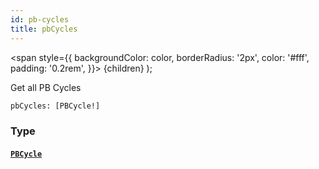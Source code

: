 ```yaml
---
id: pb-cycles
title: pbCycles
---
```


<span
style={{
      backgroundColor: color,
      borderRadius: '2px',
      color: '#fff',
      padding: '0.2rem',
    }}>
{children}
</span>
);

Get all PB Cycles

```graphql
pbCycles: [PBCycle!]

```

### Type

#### [`PBCycle`](/api/objects/pb-cycle)
